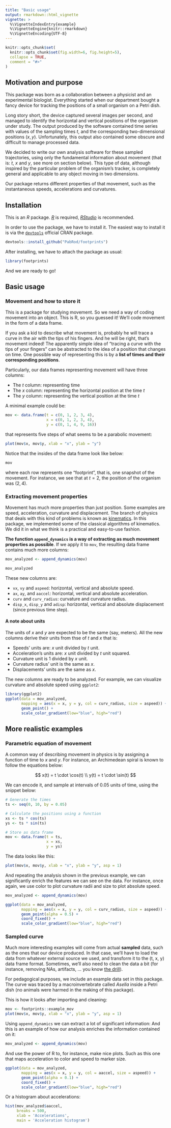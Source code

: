 ```yaml
---
title: "Basic usage"
output: rmarkdown::html_vignette
vignette: >
  %\VignetteIndexEntry{example}
  %\VignetteEngine{knitr::rmarkdown}
  %\VignetteEncoding{UTF-8}
---
```


```r
knitr::opts_chunk$set(
  knitr::opts_chunk$set(fig.width=6, fig.height=5), 
  collapse = TRUE,
  comment = "#>"
)
```
## Motivation and purpose

This package was born as a collaboration between a physicist and an experimental biologist.
Everything started when our department bought a fancy device for tracking the positions of a small organism on a Petri dish.

Long story short, the device captured several images per second, and managed to identify the horizontal and vertical positions of the organism under study.
The output produced by the software contained time series with values of the sampling times $t$, and the corresponding two-dimensional positions $(x, y)$.
Unfortunately, this output also contained some obscure and difficult to manage processed data.

We decided to write our own analysis software for these sampled trajectories, using only the fundamental information about movement (that is: $t$, $x$ and $y$, see more on section below).
This type of data, although inspired by the particular problem of the organism's tracker, is completely general and applicable to any object moving in two dimensions.

Our package returns different properties of that movement, such as the instantaneous speeds, accelerations and curvatures.

## Installation

This is an _R_ package. [_R_](https://www.r-project.org/) is required, [_RStudio_](https://www.rstudio.com/) is recommended.

In order to use the package, we have to install it.
The easiest way to install it is via the [`devtools`](https://devtools.r-lib.org/) official CRAN package.

```r
devtools::install_github("PabRod/footprints")
```

After installing, we have to attach the package as usual:

```r
library(footprints)
```

And we are ready to go!

## Basic usage

### Movement and how to store it

This is a package for studying movement.
So we need a way of coding movement into an object.
This is R, so you guessed it! We'll code movement in the form of a data frame.

If you ask a kid to describe what movement is, probably he will trace a curve in the air with the tips of his fingers.
And he will be right, that's movement indeed!
The apparently simple idea of "tracing a curve with the tips of your fingers" can be abstracted to the idea of a position that changes on time.
One possible way of representing this is by a **list of times and their corresponding positions**.

Particularly, our data frames representing movement will have three columns:

- The $t$ column: representing time
- The $x$ column: representing the horizontal position at the time $t$
- The $y$ column: representing the vertical position at the time $t$

A minimal example could be:

```r
mov <- data.frame(t = c(0, 1, 2, 3, 4), 
                  x = c(0, 1, 2, 3, 4), 
                  y = c(0, 1, 4, 9, 16))
```

that represents five steps of what seems to be a parabolic movement:

```r
plot(mov$x, mov$y, xlab = "x", ylab = "y")
```

Notice that the insides of the data frame look like below:

```r
mov
```
where each row represents one "footprint", that is, one snapshot of the movement. For instance, we see that at $t = 2$, the position of the organism was $(2, 4)$.

### Extracting movement properties

Movement has much more properties than just position.
Some examples are speed, acceleration, curvature and displacement.
The branch of physics that deals with this kind of problems is known as [kinematics](https://en.wikipedia.org/wiki/Kinematics).
In this package, we implemented some of the classical algorithms of kinematics.
We did it in what we think is a practical and easy-to-use fashion.

**The function `append_dynamics` is a way of extracting as much movement properties as possible**.
If we apply it to `mov`, the resulting data frame contains much more columns:

```r
mov_analyzed <- append_dynamics(mov)
```

```r
mov_analyzed
```

These new columns are:

- `vx`, `vy` and `aspeed`: horizontal, vertical and absolute speed.
- `ax`, `ay`, and `aaccel`: horizontal, vertical and absolute acceleration.
- `curv` and `curv_radius`: curvature and curvature radius.
- `disp_x`, `disp_y` and `adisp`: horizontal, vertical and absolute displacement (since previous time step).

#### A note about units

The units of $x$ and $y$ are expected to be the same (say, meters).
All the new columns derive their units from thse of $t$ and $x$ that is:

- Speeds' units are: $x$ unit divided by $t$ unit.
- Acceleration's units are: $x$ unit divided by $t$ unit squared.
- Curvature unit is $1$ divided by $x$ unit.
- Curvature radius' unit is the same as $x$.
- Displacements' units are the same as $x$.

The new columns are ready to be analyzed.
For example, we can visualize curvature and absolute speed using `ggplot2`:

```r
library(ggplot2)
ggplot(data = mov_analyzed, 
       mapping = aes(x = x, y = y, col = curv_radius, size = aspeed)) +
       geom_point() +
       scale_color_gradient(low="blue", high="red")
```

## More realistic examples

### Parametric equation of movement

A common way of describing movement in physics is by assigning a function of time to $x$ and $y$.
For instance, an Archimedean spiral is known to follow the equations below:

$$
x(t) = t \cdot \cos(t)
\\
y(t) = t \cdot \sin(t)
$$

We can encode it, and sample at intervals of 0.05 units of time, using the snippet below:

```r
# Generate the times
ts <- seq(0, 10, by = 0.05)

# Calculate the positions using a function
xs <- ts * cos(ts)
ys <- ts * sin(ts)

# Store as data frame
mov <- data.frame(t = ts, 
                  x = xs, 
                  y = ys)
```

The data looks like this:

```r
plot(mov$x, mov$y, xlab = "x", ylab = "y", asp = 1)
```

And repeating the analysis shown in the previous example, we can significantly enrich the features we can see on the data.
For instance, once again, we use color to plot curvature radii and size to plot absolute speed.

```r
mov_analyzed <- append_dynamics(mov)
```

```r
ggplot(data = mov_analyzed, 
       mapping = aes(x = x, y = y, col = curv_radius, size = aspeed)) +
       geom_point(alpha = 0.5) +
       coord_fixed() +
       scale_color_gradient(low="blue", high="red")
```

### Sampled curve

Much more interesting examples will come from actual **sampled** data, such as the ones that our device produced.
In that case, we'll have to load the data from whatever external source we used, and transform it to the (t, x, y) data frame format.
Sometimes, we'll also need to clean the data a bit (for instance, removing NAs, artifacts, ... you know [the drill](https://cengel.github.io/R-data-wrangling/)).

For pedagogical purposes, we include an example data set in this package.
The curve was traced by a macroinvertebrate called _Asella_ inside a Petri dish (no animals were harmed in the making of this package).

This is how it looks after importing and cleaning:

```r
mov <- footprints::example_mov
plot(mov$x, mov$y, xlab = "x", ylab = "y", asp = 1)

```

Using `append_dynamics` we can extract a lot of significant information:
And this is an example of how our analysis enriches the information contained on it:

```r
mov_analyzed <- append_dynamics(mov)
```

And use the power of R to, for instance, make nice plots.
Such as this one that maps acceleration to color and speed to marker size.

```r
ggplot(data = mov_analyzed, 
       mapping = aes(x = x, y = y, col = aaccel, size = aspeed)) +
       geom_point(alpha = 0.1) +
       coord_fixed() +
       scale_color_gradient(low="blue", high="red")
```

Or a histogram about accelerations:

```r
hist(mov_analyzed$aaccel, 
     breaks = 500, 
     xlab = 'Accelerations', 
     main = 'Acceleration histogram')
```
